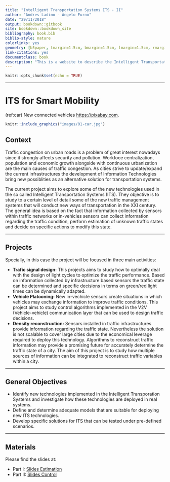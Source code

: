 ```yaml
---
title: "Intelligent Transportation Systems ITS - II"
author: "Andres Ladino - Angelo Furno"
date: "29/11/2018"
output: bookdown::gitbook
site: bookdown::bookdown_site
bibliography: book.bib
biblio-style: nature
colorlinks: yes
geometry: [b5paper, tmargin=1.5cm, bmargin=1.5cm, lmargin=1.5cm, rmargin=1.5cm]
link-citations: yes
documentclass: book
description: "This is a website to describe the Intelligent Transportation Systems (ITS) - Part II Project"
---
```


```r
knitr::opts_chunk$set(echo = TRUE)
```

***

# ITS for Smart Mobility {-}

(ref:car) New connected vehicles [https://pixabay.com](Taken from: https://pixabay.com). 

```r
knitr::include_graphics("images/01-car.jpg")
```

## Context {-}

Traffic congestion on urban roads is a problem of great interest nowadays since it strongly affects security and pollution.  Workfoce centralization, population and economic growth alongside with continuous urbanization are the main causes of traffic congestion. As cities strive to update/expand the current infrastructures the development of Information Technologies bring new possiblities as an alternative solution for transportation systems. 

The current project aims to explore some of the new technologies used in the so called Intelligent Transportation Systems (ITS). They objective is to study to a certain level of detail some of the new traffic management systems that will conduct new ways of transportation in the XXI century. The general idea is based on the fact that information collected by sensors within traffic networks or in-vehicles sensors can collect information regarding the traffic condition, perform estimation of unknown traffic states and decide on specific actions to modify this state.  

***

## Projects {-}

Specially, in this case the project will be focused in three main activities: 

- **Trafic signal design:** This projects aims to study how to optimally deal with the design of light cycles to optimize the traffic performance. Based on information collected by infrastructure based sensors the traffic state can be determined and specific decisions in terms on green/red light times can be dynamically adapted. 
- **Vehicle Platooning:**  New in-vechicle sensors create situations in which vehicles may exchange information to improve traffic conditions. This project aims to study control algorithms implemented in the V2V (Vehicle-vehicle) communication layer that can be used to design traffic decisions. 
- **Density reconstruction:** Sensors installed in traffic infrastructures provide information regarding the traffic state. Nevertheless the solution is not scalable to cover large cities due to the economical leverage required to deploy this technology. Algorithms to reconstruct traffic information may provide a  promising future for accurately determine the traffic state of a city. The aim of this project is to study how multiple sources of information can be integrated to reconstruct traffic variables within a city.  

***

## General Objectives {-}

* Identify new technologies implemented in the Intelligent Transporation Systems and investigate how these technologies are deployed in real systems. 
* Define and determine adequate models that are suitable for deploying new ITS technologies. 
* Develop specific solutions for ITS that can be tested under pre-defined scenarios. 

*** 

## Materials {-}

Please find the slides at: 

* Part I: [Slides Estimation](http://bit.ly/ITSIIS05E01)
* Part II: [Slides Control](http://bit.ly/ITSIIS05E02)

